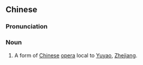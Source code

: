 {{also|姚剧}}
==Chinese==
{{zh-forms|s=姚剧}}
{{wikipedia|lang=zh}}

===Pronunciation===
{{zh-pron
|m=yáojù
|cat=n
}}

===Noun===
{{zh-noun}}

# {{lb|zh|opera}} A form of [[Chinese]] [[opera]] local to [[Yuyao]], [[Zhejiang]].